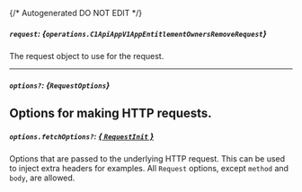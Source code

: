 {/* Autogenerated DO NOT EDIT  */}

##### `request`: *{`operations.C1ApiAppV1AppEntitlementOwnersRemoveRequest`}*
The request object to use for the request.

<Collapsible openLabel={Labels.showProperties} closeLabel={Labels.hideProperties}>
  <C1ApiAppV1AppEntitlementOwnersRemoveRequest />
</Collapsible>

---
##### `options?`: *{`RequestOptions`}*
Options for making HTTP requests.
---
##### `options.fetchOptions?`: [*{ `RequestInit` }*](https://developer.mozilla.org/en-US/docs/Web/API/Request/Request#options)
Options that are passed to the underlying HTTP request. This can be used to inject extra headers for examples. All `Request` options, except `method` and `body`, are allowed.

